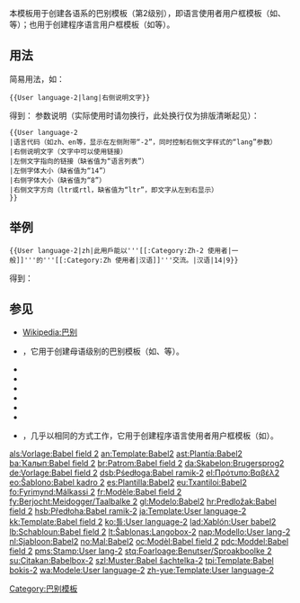 <noinclude>{{template doc page viewed directly}}</noinclude>
<!-- 在本行下編輯模板說明 -->
本模板用于创建各语系的巴别模板（第2级别），即语言使用者用户框模板（如{{tl|User zh-2}}、{{tl|User en-2}}等）；也用于创建程序语言用户框模板（如{{tl|User php-2}}等）。

== 用法 ==
简易用法，如：
<pre>
{{User language-2|lang|右侧说明文字}}
</pre>
得到：
{{User language-2|lang|右侧说明文字}}
{{clear}}
参数说明（实际使用时请勿换行，此处换行仅为排版清晰起见）：
<pre>
{{User language-2
|语言代码（如zh、en等，显示在左侧附带“-2”，同时控制右侧文字样式的“lang”参数）
|右侧说明文字（文字中可以使用链接）
|左侧文字指向的链接（缺省值为“语言列表”）
|左侧字体大小（缺省值为“14”）
|右侧字体大小（缺省值为“8”）
|右侧文字方向（ltr或rtl，缺省值为“ltr”，即文字从左到右显示）
}}
</pre>
== 举例 ==
<pre>
{{User language-2|zh|此用戶能以'''[[:Category:Zh-2 使用者|一般]]'''的'''[[:Category:Zh 使用者|汉语]]'''交流。|汉语|14|9}}
</pre>
得到：

{{User language-2|zh|此用戶能以'''[[:Category:Zh-2 使用者|一般]]'''的'''[[:Category:Zh 使用者|汉语]]'''交流。|汉语|14|9}}
{{clear}}
== 参见 ==
* [[Wikipedia:巴别]]
* {{tl|User language-N}}，它用于创建母语级别的巴别模板（如{{tl|User zh}}、{{tl|User en}}等）。
* {{tl|User language-0}}
* {{tl|User language-1}}
* {{tl|User language-2}}
* {{tl|User language-3}}
* {{tl|User language-4}}
* {{tl|User language-5}}
* {{tl|User language-P}}，几乎以相同的方式工作，它用于创建程序语言使用者用户框模板（如{{tl|User php}}）。
<includeonly>
<!-- 本行下加入模板的分類 -->
[[Category:巴别模板]]
<!-- 本行下加入模板的跨語言鏈接 -->
[[als:Vorlage:Babel field 2]]
[[an:Template:Babel2]]
[[ast:Plantía:Babel2]]
[[ba:Ҡалып:Babel field 2]]
[[br:Patrom:Babel field 2]]
[[da:Skabelon:Brugersprog2]]
[[de:Vorlage:Babel field 2]]
[[dsb:Pśedłoga:Babel ramik-2]]
[[el:Πρότυπο:Βαβέλ2]]
[[eo:Ŝablono:Babel kadro 2]]
[[es:Plantilla:Babel2]]
[[eu:Txantiloi:Babel2]]
[[fo:Fyrimynd:Málkassi 2]]
[[fr:Modèle:Babel field 2]]
[[fy:Berjocht:Meidogger/Taalbalke 2]]
[[gl:Modelo:Babel2]]
[[hr:Predložak:Babel field 2]]
[[hsb:Předłoha:Babel ramik-2]]
[[ja:Template:User language-2]]
[[kk:Template:Babel field 2]]
[[ko:틀:User language-2]]
[[lad:Xablón:User babel2]]
[[lb:Schabloun:Babel field 2]]
[[lt:Šablonas:Langobox-2]]
[[nap:Modello:User lang-2]]
[[nl:Sjabloon:Babel2]]
[[no:Mal:Babel2]]
[[oc:Modèl:Babel field 2]]
[[pdc:Moddel:Babel field 2]]
[[pms:Stamp:User lang-2]]
[[stq:Foarloage:Benutser/Sproakboolke 2]]
[[su:Citakan:Babelbox-2]]
[[szl:Muster:Babel šachtelka-2]]
[[tpi:Template:Babel bokis-2]]
[[wa:Modele:User language-2]]
[[zh-yue:Template:User language-2]]
</includeonly>